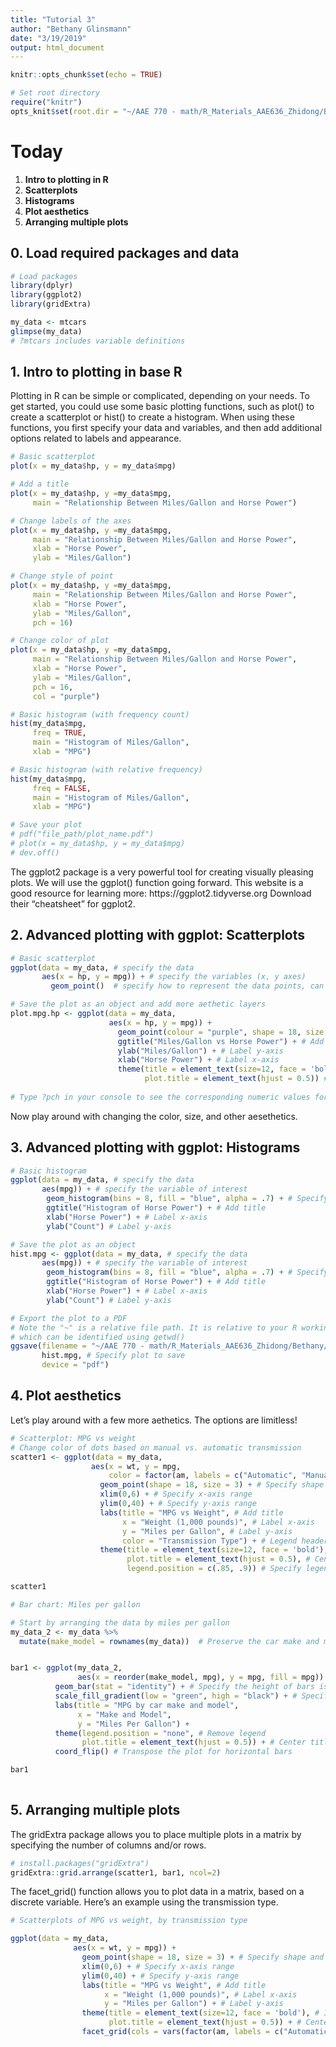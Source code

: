 ---
title: "Tutorial 3"
author: "Bethany Glinsmann"
date: "3/19/2019"
output: html_document
---

```{r setup, include=FALSE}
knitr::opts_chunk$set(echo = TRUE)

# Set root directory 
require("knitr")
opts_knit$set(root.dir = "~/AAE 770 - math/R_Materials_AAE636_Zhidong/Bethany/")
```

# Today
  1. **Intro to plotting in R**
  2. **Scatterplots**
  3. **Histograms**
  4. **Plot aesthetics**
  5. **Arranging multiple plots**


## 0. Load required packages and data

```{r, echo = TRUE, message = FALSE, warning = FALSE}
# Load packages
library(dplyr)
library(ggplot2)
library(gridExtra)

my_data <- mtcars
glimpse(my_data)
# ?mtcars includes variable definitions

```


## 1. Intro to plotting in base R

Plotting in R can be simple or complicated, depending on your needs. 
To get started, you could use some basic plotting functions, such as 
plot() to create a scatterplot or hist() to create a histogram.
When using these functions, you first specify your data and variables,
and then add additional options related to labels and appearance.

```{r}
# Basic scatterplot
plot(x = my_data$hp, y = my_data$mpg)

# Add a title
plot(x = my_data$hp, y =my_data$mpg, 
     main = "Relationship Between Miles/Gallon and Horse Power")

# Change labels of the axes
plot(x = my_data$hp, y =my_data$mpg, 
     main = "Relationship Between Miles/Gallon and Horse Power",
     xlab = "Horse Power", 
     ylab = "Miles/Gallon")

# Change style of point
plot(x = my_data$hp, y =my_data$mpg, 
     main = "Relationship Between Miles/Gallon and Horse Power",
     xlab = "Horse Power", 
     ylab = "Miles/Gallon",
     pch = 16) 

# Change color of plot
plot(x = my_data$hp, y =my_data$mpg, 
     main = "Relationship Between Miles/Gallon and Horse Power",
     xlab = "Horse Power", 
     ylab = "Miles/Gallon",
     pch = 16,
     col = "purple") 

# Basic histogram (with frequency count)
hist(my_data$mpg, 
     freq = TRUE, 
     main = "Histogram of Miles/Gallon", 
     xlab = "MPG")

# Basic histogram (with relative frequency)
hist(my_data$mpg, 
     freq = FALSE, 
     main = "Histogram of Miles/Gallon", 
     xlab = "MPG")

# Save your plot
# pdf("file_path/plot_name.pdf")
# plot(x = my_data$hp, y = my_data$mpg)
# dev.off()

```

The ggplot2 package is a very powerful tool for creating 
visually pleasing plots. We will use the ggplot() function going
forward. This website is a good resource for learning more:
https://ggplot2.tidyverse.org
Download their "cheatsheet" for ggplot2. 


## 2. Advanced plotting with ggplot: Scatterplots

```{r}

# Basic scatterplot
ggplot(data = my_data, # specify the data
       aes(x = hp, y = mpg)) + # specify the variables (x, y axes)
         geom_point()  # specify how to represent the data points, can add aesthetic options here

# Save the plot as an object and add more aethetic layers
plot.mpg.hp <- ggplot(data = my_data,
                      aes(x = hp, y = mpg)) +
                        geom_point(colour = "purple", shape = 18, size = 3) + # Specify color, shape, and size of points
                        ggtitle("Miles/Gallon vs Horse Power") + # Add title
                        ylab("Miles/Gallon") + # Label y-axis
                        xlab("Horse Power") + # Label x-axis
                        theme(title = element_text(size=12, face = 'bold'), # Increase title font size and make bold
                              plot.title = element_text(hjust = 0.5)) # Center title
  
# Type ?pch in your console to see the corresponding numeric values for different plotting characters. 

```
Now play around with changing the color, size, and other aesethetics. 

## 3. Advanced plotting with ggplot: Histograms

```{r}

# Basic histogram
ggplot(data = my_data, # specify the data
       aes(mpg)) + # specify the variable of interest
        geom_histogram(bins = 8, fill = "blue", alpha = .7) + # Specify number of bins, color, and transparency
        ggtitle("Histogram of Horse Power") + # Add title
        xlab("Horse Power") + # Label x-axis
        ylab("Count") # Label y-axis

# Save the plot as an object
hist.mpg <- ggplot(data = my_data, # specify the data
       aes(mpg)) + # specify the variable of interest
        geom_histogram(bins = 8, fill = "blue", alpha = .7) + # Specify number of bins, color, and transparency
        ggtitle("Histogram of Horse Power") + # Add title
        xlab("Horse Power") + # Label x-axis
        ylab("Count") # Label y-axis

# Export the plot to a PDF
# Note the "~" is a relative file path. It is relative to your R working directory, 
# which can be identified using getwd()
ggsave(filename = "~/AAE 770 - math/R_Materials_AAE636_Zhidong/Bethany/mpg-hp.pdf", # Specify location to save file
       hist.mpg, # Specify plot to save
       device = "pdf")

```

## 4. Plot aesthetics

Let's play around with a few more aethetics. The options are limitless!

```{r}

# Scatterplot: MPG vs weight
# Change color of dots based on manual vs. automatic transmission
scatter1 <- ggplot(data = my_data,
                  aes(x = wt, y = mpg, 
                      color = factor(am, labels = c("Automatic", "Manual")))) + # factor converts this from a continuous variable to a discrete variable. Also add labels for legend to replace 0/1 values
                    geom_point(shape = 18, size = 3) + # Specify shape and size of points
                    xlim(0,6) + # Specify x-axis range
                    ylim(0,40) + # Specify y-axis range
                    labs(title = "MPG vs Weight", # Add title
                         x = "Weight (1,000 pounds)", # Label x-axis
                         y = "Miles per Gallon", # Label y-axis
                         color = "Transmission Type") + # Legend header 
                    theme(title = element_text(size=12, face = 'bold'), # Increase title font size and make bold
                          plot.title = element_text(hjust = 0.5), # Center title
                          legend.position = c(.85, .9)) # Specify legend position

scatter1

# Bar chart: Miles per gallon

# Start by arranging the data by miles per gallon
my_data_2 <- my_data %>%
  mutate(make_model = rownames(my_data))  # Preserve the car make and model info, which is stored as row names


bar1 <- ggplot(my_data_2,
               aes(x = reorder(make_model, mpg), y = mpg, fill = mpg)) + # Sort by mpg, descending
          geom_bar(stat = "identity") + # Specify the height of bars is equal to the data value
          scale_fill_gradient(low = "green", high = "black") + # Specify bar fill colors
          labs(title = "MPG by car make and model",
               x = "Make and Model",
               y = "Miles Per Gallon") +
          theme(legend.position = "none", # Remove legend
                plot.title = element_text(hjust = 0.5)) + # Center title
          coord_flip() # Transpose the plot for horizontal bars

bar1
  

```

## 5. Arranging multiple plots

The gridExtra package allows you to place multiple plots in a
matrix by specifying the number of columns and/or rows.

```{r, message=FALSE}

# install.packages("gridExtra")
gridExtra::grid.arrange(scatter1, bar1, ncol=2)

```

The facet_grid() function allows you to plot data in a matrix, 
based on a discrete variable. Here's an example using the transmission
type.

```{r}

# Scatterplots of MPG vs weight, by transmission type

ggplot(data = my_data,
              aes(x = wt, y = mpg)) + 
                geom_point(shape = 18, size = 3) + # Specify shape and size of points
                xlim(0,6) + # Specify x-axis range
                ylim(0,40) + # Specify y-axis range
                labs(title = "MPG vs Weight", # Add title
                     x = "Weight (1,000 pounds)", # Label x-axis
                     y = "Miles per Gallon") + # Label y-axis
                theme(title = element_text(size=12, face = 'bold'), # Increase title font size and make bold
                      plot.title = element_text(hjust = 0.5)) + # Center title
                facet_grid(cols = vars(factor(am, labels = c("Automatic", "Manual")))) # Specify facet variable and manually label

```